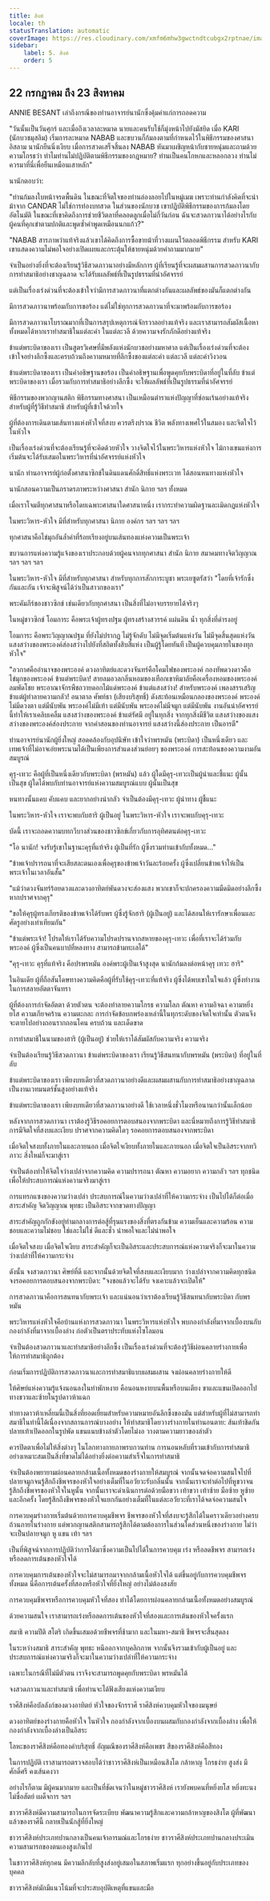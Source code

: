 ```yaml
---
title: สิงห์
locale: th
statusTranslation: automatic
coverImage: https://res.cloudinary.com/xmfm6mhw3gwctndtcubgx2rptnae/image/upload/v1741354450/small_cover_tratado_esoterico_de_astrologia_hermetica_6210a35442.webp
sidebar:
    label: 5. สิงห์
    order: 5
---
```

## 22 กรกฎาคม ถึง 23 สิงหาคม

ANNIE BESANT เล่าถึงกรณีของท่านอาจารย์นานักซึ่งคุ้มค่าแก่การถอดความ

"วันนั้นเป็นวันศุกร์ และเมื่อถึงเวลาละหมาด นายและคนรับใช้ก็มุ่งหน้าไปยังมัสยิด เมื่อ KARI (นักบวชมุสลิม) เริ่มการละหมาด NABAB และขบวนก็ก้มลงตามที่กำหนดไว้ในพิธีกรรมของศาสนาอิสลาม นานักยืนนิ่งเงียบ เมื่อการสวดเสร็จสิ้นลง NABAB หันมาเผชิญหน้ากับชายหนุ่มและถามด้วยความโกรธว่า ทำไมท่านไม่ปฏิบัติตามพิธีกรรมของกฎหมาย? ท่านเป็นคนโกหกและหลอกลวง ท่านไม่ควรมาที่นี่เพื่อยืนเหมือนเสาหลัก"

นานักตอบว่า:

"ท่านก้มลงใบหน้าจรดพื้นดิน ในขณะที่จิตใจของท่านล่องลอยไปในหมู่เมฆ เพราะท่านกำลังคิดที่จะนำม้าจาก CANDAR ไม่ใช่การท่องบทสวด ในส่วนของนักบวช เขาปฏิบัติพิธีกรรมของการก้มลงโดยอัตโนมัติ ในขณะที่เขาคิดถึงการช่วยชีวิตลาที่คลอดลูกเมื่อไม่กี่วันก่อน ฉันจะสวดภาวนาได้อย่างไรกับผู้คนที่คุกเข่าตามปกติและพูดซ้ำคำพูดเหมือนนกแก้ว?"

"NABAB สารภาพว่าแท้จริงแล้วเขาได้คิดถึงการซื้อขายม้าที่วางแผนไว้ตลอดพิธีกรรม สำหรับ KARI เขาแสดงความไม่พอใจอย่างเปิดเผยและกระตุ้นให้ชายหนุ่มด้วยคำถามมากมาย"

จำเป็นอย่างยิ่งที่จะต้องเรียนรู้วิธีสวดภาวนาอย่างมีหลักการ ผู้ที่เรียนรู้ที่จะผสมผสานการสวดภาวนากับการทำสมาธิอย่างชาญฉลาด จะได้รับผลลัพธ์ที่เป็นรูปธรรมที่น่าอัศจรรย์

แต่เป็นเรื่องเร่งด่วนที่จะต้องเข้าใจว่ามีการสวดภาวนาที่แตกต่างกันและผลลัพธ์ของมันก็แตกต่างกัน

มีการสวดภาวนาพร้อมกับการขอร้อง แต่ไม่ใช่ทุกการสวดภาวนาที่จะมาพร้อมกับการขอร้อง

มีการสวดภาวนาโบราณมากที่เป็นการสรุปเหตุการณ์จักรวาลอย่างแท้จริง และเราสามารถสัมผัสเนื้อหาทั้งหมดได้หากเราทำสมาธิในแต่ละคำ ในแต่ละวลี ด้วยความจงรักภักดีอย่างแท้จริง

ข้าแต่พระบิดาของเรา เป็นสูตรวิเศษที่มีพลังแห่งนักบวชอย่างมหาศาล แต่เป็นเรื่องเร่งด่วนที่จะต้องเข้าใจอย่างลึกซึ้งและครบถ้วนถึงความหมายที่ลึกซึ้งของแต่ละคำ แต่ละวลี แต่ละคำวิงวอน

ข้าแต่พระบิดาของเรา เป็นคำอธิษฐานขอร้อง เป็นคำอธิษฐานเพื่อพูดคุยกับพระบิดาที่อยู่ในที่ลับ ข้าแต่พระบิดาของเรา เมื่อรวมกับการทำสมาธิอย่างลึกซึ้ง จะให้ผลลัพธ์ที่เป็นรูปธรรมที่น่าอัศจรรย์

พิธีกรรมของพวกญานสติก พิธีกรรมทางศาสนา เป็นเหมือนตำราแห่งปัญญาที่ซ่อนเร้นอย่างแท้จริง สำหรับผู้ที่รู้วิธีทำสมาธิ สำหรับผู้ที่เข้าใจด้วยใจ

ผู้ที่ต้องการเดินตามเส้นทางแห่งหัวใจที่สงบ ควรตรึงปราณ ชีวิต พลังทางเพศไว้ในสมอง และจิตใจไว้ในหัวใจ

เป็นเรื่องเร่งด่วนที่จะต้องเรียนรู้ที่จะคิดด้วยหัวใจ วางจิตใจไว้ในพระวิหารแห่งหัวใจ ไม้กางเขนแห่งการเริ่มต้นจะได้รับเสมอในพระวิหารที่น่าอัศจรรย์แห่งหัวใจ

นานัก ท่านอาจารย์ผู้ก่อตั้งศาสนาซิกข์ในดินแดนศักดิ์สิทธิ์แห่งพระเวท ได้สอนหนทางแห่งหัวใจ

นานักสอนความเป็นภราดรภาพระหว่างศาสนา สำนัก นิกาย ฯลฯ ทั้งหมด

เมื่อเราโจมตีทุกศาสนาหรือโดยเฉพาะศาสนาใดศาสนาหนึ่ง เรากระทำความผิดฐานละเมิดกฎแห่งหัวใจ

ในพระวิหาร-หัวใจ มีที่สำหรับทุกศาสนา นิกาย องค์กร ฯลฯ ฯลฯ ฯลฯ

ทุกศาสนาคือไข่มุกอันล้ำค่าที่ร้อยเรียงอยู่บนเส้นทองแห่งความเป็นพระเจ้า

ขบวนการแห่งความรู้แจ้งของเราประกอบด้วยผู้คนจากทุกศาสนา สำนัก นิกาย สมาคมทางจิตวิญญาณ ฯลฯ ฯลฯ ฯลฯ

ในพระวิหาร-หัวใจ มีที่สำหรับทุกศาสนา สำหรับทุกการสักการะบูชา พระเยซูตรัสว่า "โดยที่เจ้ารักซึ่งกันและกัน เจ้าจะพิสูจน์ได้ว่าเป็นสาวกของเรา"

พระคัมภีร์ของชาวซิกข์ เช่นเดียวกับทุกศาสนา เป็นสิ่งที่ไม่อาจบรรยายได้จริงๆ

ในหมู่ชาวซิกข์ โอมการะ คือพระเจ้าผู้ทรงปฐม ผู้ทรงสร้างสวรรค์ แผ่นดิน น้ำ ทุกสิ่งที่ดำรงอยู่

โอมการะ คือพระวิญญาณปฐม ที่ยังไม่ปรากฏ ไม่รู้จักดับ ไม่มีจุดเริ่มต้นแห่งวัน ไม่มีจุดสิ้นสุดแห่งวัน แสงสว่างของพระองค์ส่องสว่างไปยังที่สถิตทั้งสิบสี่แห่ง เป็นผู้รู้โดยทันที เป็นผู้ควบคุมภายในของทุกหัวใจ"

"อวกาศคืออำนาจของพระองค์ ดวงอาทิตย์และดวงจันทร์คือโคมไฟของพระองค์ กองทัพดวงดาวคือไข่มุกของพระองค์ ข้าแต่พระบิดา! สายลมอวลกลิ่นหอมของเทือกเขาหิมาลัยคือเครื่องหอมของพระองค์ ลมพัดโชย พระอาณาจักรพืชถวายดอกไม้แด่พระองค์ ข้าแต่แสงสว่าง! สำหรับพระองค์ เพลงสรรเสริญ ข้าแต่ผู้ทำลายความกลัว! อนาตาล ศัพท์ธา (เสียงบริสุทธิ์) ดังสะท้อนเหมือนกลองของพระองค์ พระองค์ไม่มีดวงตา แต่มีนับพัน พระองค์ไม่มีเท้า แต่มีนับพัน พระองค์ไม่มีจมูก แต่มีนับพัน งานอันน่าอัศจรรย์นี้ทำให้เราเคลิบเคลิ้ม แสงสว่างของพระองค์ ข้าแต่รัศมี อยู่ในทุกสิ่ง จากทุกสิ่งมีชีวิต แสงสว่างของแสงสว่างของพระองค์ส่องประกาย จากคำสอนของท่านอาจารย์ แสงสว่างนี้ส่องประกาย เป็นอารตี"

ท่านอาจารย์นานักผู้ยิ่งใหญ่ สอดคล้องกับอุปนิษัท เข้าใจว่าพรหมัน (พระบิดา) เป็นหนึ่งเดียว และเทพเจ้าที่ไม่อาจเอ่ยพระนามได้เป็นเพียงการสำแดงส่วนย่อยๆ ของพระองค์ การสะท้อนของความงามอันสมบูรณ์

คุรุ-เทวะ คือผู้ที่เป็นหนึ่งเดียวกับพระบิดา (พรหมัน) แล้ว ผู้ใดมีคุรุ-เทวะเป็นผู้นำและชี้แนะ ผู้นั้นเป็นสุข ผู้ใดได้พบกับท่านอาจารย์แห่งความสมบูรณ์แบบ ผู้นั้นเป็นสุข

หนทางนั้นแคบ คับแคบ และยากอย่างน่ากลัว จำเป็นต้องมีคุรุ-เทวะ ผู้นำทาง ผู้ชี้แนะ

ในพระวิหาร-หัวใจ เราจะพบกับฮาริ ผู้เป็นอยู่ ในพระวิหาร-หัวใจ เราจะพบกับคุรุ-เทวะ

บัดนี้ เราจะถอดความบทกวีบางส่วนของชาวซิกข์เกี่ยวกับการอุทิศตนต่อคุรุ-เทวะ

"โอ นานัก! จงรับรู้เขาในฐานะคุรุที่แท้จริง ผู้เป็นที่รัก ผู้ซึ่งรวมท่านเข้ากับทั้งหมด..."

"ข้าพเจ้าปรารถนาที่จะเสียสละตนเองเพื่อคุรุของข้าพเจ้าวันละร้อยครั้ง ผู้ซึ่งเปลี่ยนข้าพเจ้าให้เป็นพระเจ้าในเวลาอันสั้น"

"แม้ว่าดวงจันทร์ร้อยดวงและดวงอาทิตย์พันดวงจะส่องแสง พวกเขาก็จะปกครองความมืดมิดอย่างลึกซึ้งหากปราศจากคุรุ"

"ขอให้คุรุผู้ทรงเกียรติของข้าพเจ้าได้รับพร ผู้ซึ่งรู้จักฮาริ (ผู้เป็นอยู่) และได้สอนให้เรารักษาเพื่อนและศัตรูอย่างเท่าเทียมกัน"

"ข้าแต่พระเจ้า! โปรดให้เราได้รับความโปรดปรานจากสหายของคุรุ-เทวะ เพื่อที่เราจะได้ร่วมกับพระองค์ ผู้ซึ่งเป็นคนบาปที่หลงทาง สามารถข้ามทะเลได้"

"คุรุ-เทวะ คุรุที่แท้จริง คือปรพรหมัน องค์พระผู้เป็นเจ้าสูงสุด นานักก้มลงต่อหน้าคุรุ เทวะ ฮาริ"

ในอินเดีย ผู้ที่ถือสันโดษทางความคิดคือผู้ที่รับใช้คุรุ-เทวะที่แท้จริง ผู้ซึ่งได้พบเขาในใจแล้ว ผู้ซึ่งทำงานในการสลายอัตตาจันทรา

ผู้ที่ต้องการกำจัดอัตตา ด้วยตัวตน จะต้องทำลายความโกรธ ความโลภ ตัณหา ความอิจฉา ความหยิ่งยโส ความเกียจคร้าน ความตะกละ การกำจัดข้อบกพร่องเหล่านี้ในทุกระดับของจิตใจเท่านั้น ตัวตนจึงจะตายไปอย่างถอนรากถอนโคน ครบถ้วน และเด็ดขาด

การทำสมาธิในนามของฮาริ (ผู้เป็นอยู่) ช่วยให้เราได้สัมผัสกับความจริง ความจริง

จำเป็นต้องเรียนรู้วิธีสวดภาวนา ข้าแต่พระบิดาของเรา เรียนรู้วิธีสนทนากับพรหมัน (พระบิดา) ที่อยู่ในที่ลับ

ข้าแต่พระบิดาของเรา เพียงบทเดียวที่สวดภาวนาอย่างดีและผสมผสานกับการทำสมาธิอย่างชาญฉลาด เป็นงานเวทมนตร์ชั้นสูงอย่างแท้จริง

ข้าแต่พระบิดาของเรา เพียงบทเดียวที่สวดภาวนาอย่างดี ใช้เวลาหนึ่งชั่วโมงหรือนานกว่านั้นเล็กน้อย

หลังจากการสวดภาวนา เราต้องรู้วิธีรอคอยการตอบสนองจากพระบิดา และนี่หมายถึงการรู้วิธีทำสมาธิ การมีจิตใจที่สงบและเงียบ ปราศจากความคิดใดๆ รอคอยการตอบสนองจากพระบิดา

เมื่อจิตใจสงบทั้งภายในและภายนอก เมื่อจิตใจเงียบทั้งภายในและภายนอก เมื่อจิตใจเป็นอิสระจากทวิภาวะ สิ่งใหม่ก็จะมาสู่เรา

จำเป็นต้องทำให้จิตใจว่างเปล่าจากความคิด ความปรารถนา ตัณหา ความอยาก ความกลัว ฯลฯ ทุกชนิด เพื่อให้ประสบการณ์แห่งความจริงมาสู่เรา

การแทรกแซงของความว่างเปล่า ประสบการณ์ในความว่างเปล่าที่ให้ความกระจ่าง เป็นไปได้ก็ต่อเมื่อสาระสำคัญ จิตวิญญาณ พุทธะ เป็นอิสระจากขวดทางปัญญา

สาระสำคัญถูกกักขังอยู่ท่ามกลางการต่อสู้ที่รุนแรงของสิ่งที่ตรงกันข้าม ความเย็นและความร้อน ความชอบและความไม่ชอบ ใช่และไม่ใช่ ดีและชั่ว น่าพอใจและไม่น่าพอใจ

เมื่อจิตใจสงบ เมื่อจิตใจเงียบ สาระสำคัญก็จะเป็นอิสระและประสบการณ์แห่งความจริงก็จะมาในความว่างเปล่าที่ให้ความกระจ่าง

ดังนั้น จงสวดภาวนา ศิษย์ที่ดี และจากนั้นด้วยจิตใจที่สงบและเงียบมาก ว่างเปล่าจากความคิดทุกชนิด จงรอคอยการตอบสนองจากพระบิดา: "จงขอแล้วจะได้รับ จงเคาะแล้วจะเปิดให้"

การสวดภาวนาคือการสนทนากับพระเจ้า และแน่นอนว่าเราต้องเรียนรู้วิธีสนทนากับพระบิดา กับพรหมัน

พระวิหารแห่งหัวใจคือบ้านแห่งการสวดภาวนา ในพระวิหารแห่งหัวใจ พบกองกำลังที่มาจากเบื้องบนกับกองกำลังที่มาจากเบื้องล่าง ก่อตัวเป็นตราประทับแห่งโซโลมอน

จำเป็นต้องสวดภาวนาและทำสมาธิอย่างลึกซึ้ง เป็นเรื่องเร่งด่วนที่จะต้องรู้วิธีผ่อนคลายร่างกายเพื่อให้การทำสมาธิถูกต้อง

ก่อนเริ่มการปฏิบัติการสวดภาวนาและการทำสมาธิแบบผสมผสาน จงผ่อนคลายร่างกายให้ดี

ให้ศิษย์แห่งความรู้แจ้งนอนลงในท่าพักหงาย คือนอนหงายบนพื้นหรือบนเตียง ขาและแขนเปิดออกไปทางขวาและซ้ายในรูปดาวห้าแฉก

ท่าทางดาวห้าเหลี่ยมนี้เป็นสิ่งที่ยอดเยี่ยมสำหรับความหมายอันลึกซึ้งของมัน แต่สำหรับผู้ที่ไม่สามารถทำสมาธิในท่านี้ได้เนื่องจากสถานการณ์บางอย่าง ให้ทำสมาธิโดยวางร่างกายในท่านอนตาย: ส้นเท้าชิดกัน ปลายเท้าเปิดออกในรูปพัด แขนแนบข้างลำตัวโดยไม่งอ วางตามความยาวของลำตัว

ควรปิดตาเพื่อไม่ให้สิ่งต่างๆ ในโลกทางกายภาพรบกวนท่าน การนอนหลับที่รวมเข้ากับการทำสมาธิอย่างเหมาะสมเป็นสิ่งที่ขาดไม่ได้อย่างยิ่งต่อความสำเร็จในการทำสมาธิ

จำเป็นต้องพยายามผ่อนคลายกล้ามเนื้อทั้งหมดของร่างกายให้สมบูรณ์ จากนั้นจดจ่อความสนใจไปที่ปลายจมูกจนรู้สึกถึงชีพจรของหัวใจอย่างเต็มที่ในอวัยวะรับกลิ่นนั้น จากนั้นเราจะทำต่อไปที่หูขวาจนรู้สึกถึงชีพจรของหัวใจในหูนั้น จากนั้นเราจะดำเนินการต่อด้วยมือขวา เท้าขวา เท้าซ้าย มือซ้าย หูซ้าย และอีกครั้ง โดยรู้สึกถึงชีพจรของหัวใจแยกกันอย่างเต็มที่ในแต่ละอวัยวะที่เราได้จดจ่อความสนใจ

การควบคุมร่างกายเริ่มต้นด้วยการควบคุมชีพจร ชีพจรของหัวใจที่สงบจะรู้สึกได้ในคราวเดียวอย่างครบถ้วนภายในร่างกาย แต่พวกญานสติกสามารถรู้สึกได้ตามต้องการในส่วนใดส่วนหนึ่งของร่างกาย ไม่ว่าจะเป็นปลายจมูก หู แขน เท้า ฯลฯ

เป็นที่พิสูจน์จากการปฏิบัติว่าการได้มาซึ่งความเป็นไปได้ในการควบคุม เร่ง หรือลดชีพจร สามารถเร่งหรือลดการเต้นของหัวใจได้

การควบคุมการเต้นของหัวใจจะไม่สามารถมาจากกล้ามเนื้อหัวใจได้ แต่ขึ้นอยู่กับการควบคุมชีพจรทั้งหมด นี่คือการเต้นครั้งที่สองหรือหัวใจที่ยิ่งใหญ่ อย่างไม่ต้องสงสัย

การควบคุมชีพจรหรือการควบคุมหัวใจที่สอง ทำได้โดยการผ่อนคลายกล้ามเนื้อทั้งหมดอย่างสมบูรณ์

ด้วยความสนใจ เราสามารถเร่งหรือลดการเต้นของหัวใจที่สองและการเต้นของหัวใจครั้งแรก

สมาธิ ความปีติ สโตริ เกิดขึ้นเสมอด้วยชีพจรที่ช้ามาก และในมหา-สมาธิ ชีพจรจะสิ้นสุดลง

ในระหว่างสมาธิ สาระสำคัญ พุทธะ หนีออกจากบุคลิกภาพ จากนั้นจึงรวมเข้ากับผู้เป็นอยู่ และประสบการณ์แห่งความจริงก็จะมาในความว่างเปล่าที่ให้ความกระจ่าง

เฉพาะในกรณีที่ไม่มีตัวตน เราจึงจะสามารถพูดคุยกับพระบิดา พรหมันได้

จงสวดภาวนาและทำสมาธิ เพื่อท่านจะได้ฟังเสียงแห่งความเงียบ

ราศีสิงห์คือบัลลังก์ของดวงอาทิตย์ หัวใจของจักรราศี ราศีสิงห์ควบคุมหัวใจของมนุษย์

ดวงอาทิตย์ของร่างกายคือหัวใจ ในหัวใจ กองกำลังจากเบื้องบนผสมกับกองกำลังจากเบื้องล่าง เพื่อให้กองกำลังจากเบื้องล่างเป็นอิสระ

โลหะของราศีสิงห์คือทองคำบริสุทธิ์ อัญมณีของราศีสิงห์คือเพชร สีของราศีสิงห์คือสีทอง

ในการปฏิบัติ เราสามารถตรวจสอบได้ว่าชาวราศีสิงห์เป็นเหมือนสิงโต กล้าหาญ โกรธง่าย สูงส่ง มีศักดิ์ศรี คงเส้นคงวา

อย่างไรก็ตาม มีผู้คนมากมาย และเป็นที่ชัดเจนว่าในหมู่ชาวราศีสิงห์ เรายังพบคนที่หยิ่งยโส หยิ่งทะนง ไม่ซื่อสัตย์ เผด็จการ ฯลฯ

ชาวราศีสิงห์มีความสามารถในการจัดระเบียบ พัฒนาความรู้สึกและความกล้าหาญของสิงโต ผู้ที่พัฒนาแล้วของราศีนี้ กลายเป็นนักสู้ที่ยิ่งใหญ่

ชาวราศีสิงห์ประเภทปานกลางเป็นคนเจ้าอารมณ์และโกรธง่าย ชาวราศีสิงห์ประเภทปานกลางประเมินความสามารถของตนเองสูงเกินไป

ในชาวราศีสิงห์ทุกคน มีความลึกลับที่สูงส่งอยู่เสมอในสภาพเริ่มแรก ทุกอย่างขึ้นอยู่กับประเภทของบุคคล

ชาวราศีสิงห์มักมีแนวโน้มที่จะประสบอุบัติเหตุที่แขนและมือ
